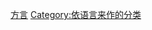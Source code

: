 {{Commons category|Dialects by language}}
{{Catmore|方言}}

[[Category:方言|]]
[[Category:依语言来作的分类|Category:依语言来作的分类]]